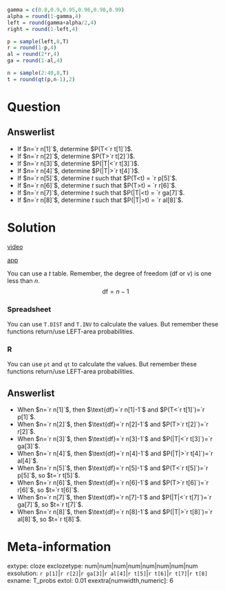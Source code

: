 ```r
gamma = c(0.8,0.9,0.95,0.96,0.98,0.99)
alpha = round(1-gamma,4)
left = round(gamma+alpha/2,4)
right = round(1-left,4)

p = sample(left,8,T)
r = round(1-p,4)
al = round(2*r,4)
ga = round(1-al,4)

n = sample(2:40,8,T)
t = round(qt(p,n-1),2)
```


Question
========


Answerlist
--------
* If $n=`r n[1]`$, determine $P(T<`r t[1]`)$.
* If $n=`r n[2]`$, determine $P(T>`r t[2]`)$.
* If $n=`r n[3]`$, determine $P(|T|<`r t[3]`)$.
* If $n=`r n[4]`$, determine $P(|T|>`r t[4]`)$.
* If $n=`r n[5]`$, determine $t$ such that $P(T<t) = `r p[5]`$.
* If $n=`r n[6]`$, determine $t$ such that $P(T>t) = `r r[6]`$.
* If $n=`r n[7]`$, determine $t$ such that $P(|T|<t) = `r ga[7]`$.
* If $n=`r n[8]`$, determine $t$ such that $P(|T|>t) = `r al[8]`$.


Solution
========

[video](https://vimeo.com/531947446){target="_blank"}

[app](http://18.191.167.248:3838/Tprob/){target="_blank"}

You can use a $t$ table. Remember, the degree of freedom (df or $\nu$) is one less than $n$.
$$\text{df} = n-1 $$

### Spreadsheet

You can use `T.DIST` and `T.INV` to calculate the values. But remember these functions return/use LEFT-area probabilities. 



### R

You can use `pt` and `qt` to calculate the values. But remember these functions return/use LEFT-area probabilities. 


Answerlist
--------
* When $n=`r n[1]`$, then $\text{df}=`r n[1]-1`$ and $P(T<`r t[1]`)=`r p[1]`$.
* When $n=`r n[2]`$, then $\text{df}=`r n[2]-1`$ and $P(T>`r t[2]`)=`r r[2]`$.
* When $n=`r n[3]`$, then $\text{df}=`r n[3]-1`$ and $P(|T|<`r t[3]`)=`r ga[3]`$.
* When $n=`r n[4]`$, then $\text{df}=`r n[4]-1`$ and $P(|T|>`r t[4]`)=`r al[4]`$.
* When $n=`r n[5]`$, then $\text{df}=`r n[5]-1`$ and $P(T<`r t[5]`)=`r p[5]`$, so $t=`r t[5]`$.
* When $n=`r n[6]`$, then $\text{df}=`r n[6]-1`$ and $P(T>`r t[6]`)=`r r[6]`$, so $t=`r t[6]`$.
* When $n=`r n[7]`$, then $\text{df}=`r n[7]-1`$ and $P(|T|<`r t[7]`)=`r ga[7]`$, so $t=`r t[7]`$.
* When $n=`r n[8]`$, then $\text{df}=`r n[8]-1`$ and $P(|T|>`r t[8]`)=`r al[8]`$, so $t=`r t[8]`$.



Meta-information
================
extype: cloze
exclozetype: num|num|num|num|num|num|num|num
exsolution: `r p[1]`|`r r[2]`|`r ga[3]`|`r al[4]`|`r t[5]`|`r t[6]`|`r t[7]`|`r t[8]`
exname: T_probs
extol: 0.01
exextra[numwidth,numeric]: 6

